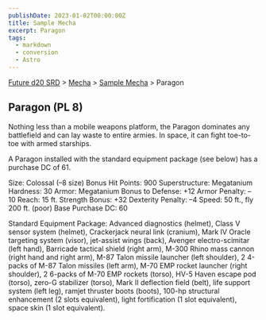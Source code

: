 ```yaml
---
publishDate: 2023-01-02T00:00:00Z
title: Sample Mecha
excerpt: Paragon
tags:
  - markdown
  - conversion
  - Astro
---
```






[Future d20 SRD](/#futureD20) > [Mecha](future-d20-srd-mecha-index) > [Sample Mecha](future-d20-srd-mecha-sample-mecha-index) > Paragon




## Paragon (PL 8)


Nothing less than a mobile weapons platform, the Paragon dominates any battlefield and can lay waste to entire armies. In space, it can fight toe-to-toe with armed starships.


A Paragon installed with the standard equipment package (see below) has a purchase DC of 61.



Size: Colossal (–8 size)
Bonus Hit Points: 900
Superstructure: Megatanium
Hardness: 30
Armor: Megatanium
Bonus to Defense: +12
Armor Penalty: –10
Reach: 15 ft.
Strength Bonus: +32
Dexterity Penalty: –4
Speed: 50 ft., fly 200 ft. (poor)
Base Purchase DC: 60


Standard Equipment Package: Advanced diagnostics (helmet), Class V sensor system (helmet), Crackerjack neural link (cranium), Mark IV Oracle targeting system (visor), jet-assist wings (back), Avenger electro-scimitar (left hand), Barricade tactical shield (right arm), M-300 Rhino mass cannon (right hand and right arm), M-87 Talon missile launcher (left shoulder), 2 4-packs of M-87 Talon missiles (left arm), M-70 EMP rocket launcher (right shoulder), 2 6-packs of M-70 EMP rockets (torso), HV-5 Haven escape pod (torso), zero-G stabilizer (torso), Mark II deflection field (belt), life support system (left leg), ramjet thruster boots (boots), 100-hp structural enhancement (2 slots equivalent), light fortification (1 slot equivalent), space skin (1 slot equivalent).



